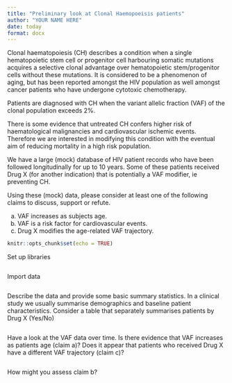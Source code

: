 ```yaml
---
title: "Preliminary look at Clonal Haemopoeisis patients"
author: "YOUR NAME HERE"
date: today
format: docx
---
```


Clonal haematopoiesis (CH) describes a condition when a single hematopoietic stem cell or progenitor cell harbouring somatic mutations acquires a selective clonal advantage over hematopoietic stem/progenitor cells without these mutations. It is considered to be a phenomenon of aging, but has been reported amongst the HIV population as well amongst cancer patients who have undergone cytotoxic chemotherapy. 

Patients are diagnosed with CH when the variant allelic fraction (VAF) of the clonal population exceeds 2%.

There is some evidence that untreated CH confers higher risk of haematological malignancies and cardiovascular ischemic events. Therefore we are interested in modifying this condition with the eventual aim of reducing mortality in a high risk population.

We have a large (mock) database of HIV patient records who have been followed longitudinally for up to 10 years. Some of these patients received Drug X (for another indication) that is potentially a VAF modifier, ie preventing CH. 

Using these (mock) data, please consider at least one of the following claims to discuss, support or refute. 

a.	VAF increases as subjects age.
b.	VAF is a risk factor for cardiovascular events.
c.	Drug X modifies the age-related VAF trajectory.


```r
knitr::opts_chunk$set(echo = TRUE)
```

Set up libraries

```r

```

Import data

```r

```

Describe the data and provide some basic summary statistics. In a clinical study we usually summarise demographics and baseline patient characteristics. Consider a table that separately summarises patients by Drug X (Yes/No) 

```r

```



Have a look at the VAF data over time. Is there evidence that VAF increases as patients age (claim a)? Does it appear that patients who received Drug X have a different VAF trajectory (claim c)? 

```r

            
```


How might you assess claim b?